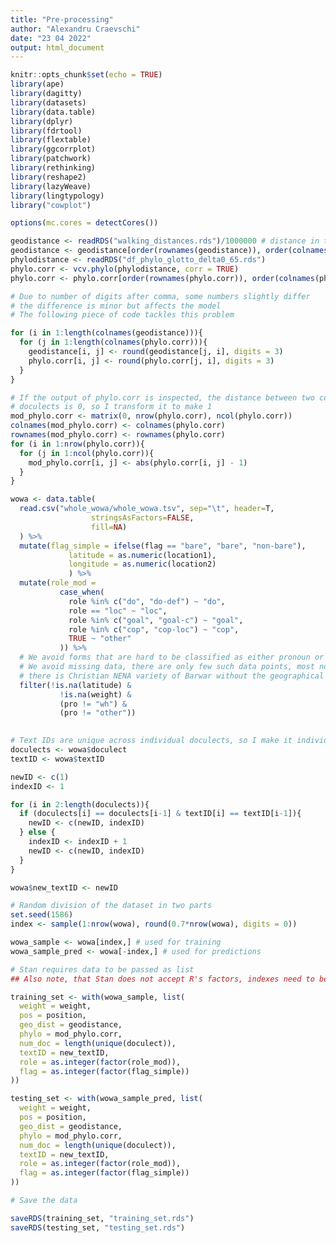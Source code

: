 ---
title: "Pre-processing"
author: "Alexandru Craevschi"
date: "23 04 2022"
output: html_document
---

```{r setup, include=FALSE}
knitr::opts_chunk$set(echo = TRUE)
library(ape)
library(dagitty)
library(datasets)
library(data.table)
library(dplyr)
library(fdrtool)
library(flextable)
library(ggcorrplot)
library(patchwork)
library(rethinking)
library(reshape2)
library(lazyWeave)
library(lingtypology)
library("cowplot")

options(mc.cores = detectCores())
```

```{r}
geodistance <- readRDS("walking_distances.rds")/1000000 # distance in thousands of km
geodistance <- geodistance[order(rownames(geodistance)), order(colnames(geodistance))]
phylodistance <- readRDS("df_phylo_glotto_delta0_65.rds")
phylo.corr <- vcv.phylo(phylodistance, corr = TRUE)
phylo.corr <- phylo.corr[order(rownames(phylo.corr)), order(colnames(phylo.corr))]

# Due to number of digits after comma, some numbers slightly differ 
# the difference is minor but affects the model
# The following piece of code tackles this problem 

for (i in 1:length(colnames(geodistance))){
  for (j in 1:length(colnames(phylo.corr))){
    geodistance[i, j] <- round(geodistance[j, i], digits = 3)
    phylo.corr[i, j] <- round(phylo.corr[j, i], digits = 3)
  }
}
```

```{r}
# If the output of phylo.corr is inspected, the distance between two completely unrelated
# doculects is 0, so I transform it to make 1 
mod_phylo.corr <- matrix(0, nrow(phylo.corr), ncol(phylo.corr))
colnames(mod_phylo.corr) <- colnames(phylo.corr)
rownames(mod_phylo.corr) <- rownames(phylo.corr)
for (i in 1:nrow(phylo.corr)){
  for (j in 1:ncol(phylo.corr)){
    mod_phylo.corr[i, j] <- abs(phylo.corr[i, j] - 1)
  }
}
```




```{r}
wowa <- data.table( 
  read.csv("whole_wowa/whole_wowa.tsv", sep="\t", header=T,
                  stringsAsFactors=FALSE,
                  fill=NA) 
  ) %>% 
  mutate(flag_simple = ifelse(flag == "bare", "bare", "non-bare"),
             latitude = as.numeric(location1), 
             longitude = as.numeric(location2)
             ) %>% 
  mutate(role_mod = 
           case_when(
             role %in% c("do", "do-def") ~ "do", 
             role == "loc" ~ "loc",
             role %in% c("goal", "goal-c") ~ "goal", 
             role %in% c("cop", "cop-loc") ~ "cop", 
             TRUE ~ "other"
           )) %>% 
  # We avoid forms that are hard to be classified as either pronoun or noun phrase
  # We avoid missing data, there are only few such data points, most notably
  # there is Christian NENA variety of Barwar without the geographical coordinates
  filter(!is.na(latitude) & 
           !is.na(weight) & 
           (pro != "wh") &
           (pro != "other")) 
  

```



```{r}
# Text IDs are unique across individual doculects, so I make it individual for the whole dataset
doculects <- wowa$doculect
textID <- wowa$textID

newID <- c(1)
indexID <- 1

for (i in 2:length(doculects)){
  if (doculects[i] == doculects[i-1] & textID[i] == textID[i-1]){
    newID <- c(newID, indexID)
  } else {
    indexID <- indexID + 1
    newID <- c(newID, indexID)
  }
}

wowa$new_textID <- newID
```

```{r}
# Random division of the dataset in two parts
set.seed(1586)
index <- sample(1:nrow(wowa), round(0.7*nrow(wowa), digits = 0))

wowa_sample <- wowa[index,] # used for training
wowa_sample_pred <- wowa[-index,] # used for predictions
```

```{r}
# Stan requires data to be passed as list
## Also note, that Stan does not accept R's factors, indexes need to be passed as integers

training_set <- with(wowa_sample, list(
  weight = weight,
  pos = position,
  geo_dist = geodistance,
  phylo = mod_phylo.corr,
  num_doc = length(unique(doculect)),
  textID = new_textID,
  role = as.integer(factor(role_mod)),
  flag = as.integer(factor(flag_simple))
))

testing_set <- with(wowa_sample_pred, list(
  weight = weight,
  pos = position,
  geo_dist = geodistance,
  phylo = mod_phylo.corr,
  num_doc = length(unique(doculect)),
  textID = new_textID,
  role = as.integer(factor(role_mod)),
  flag = as.integer(factor(flag_simple))
))
```

```{r}
# Save the data

saveRDS(training_set, "training_set.rds")
saveRDS(testing_set, "testing_set.rds")
```

